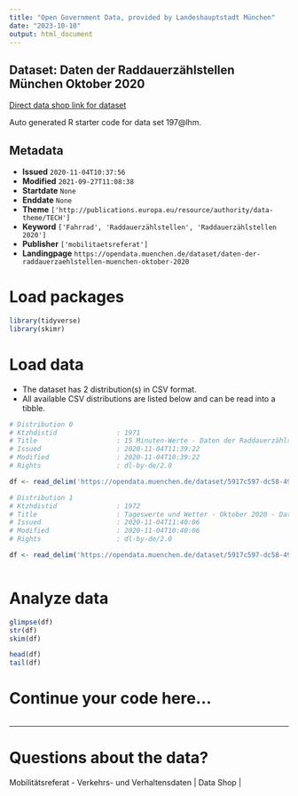 ```yaml
---
title: "Open Government Data, provided by Landeshauptstadt München"
date: "2023-10-10"
output: html_document
---
```


## Dataset: Daten der Raddauerzählstellen München Oktober 2020

[Direct data shop link for dataset](https://opendata.muenchen.de/dataset/daten-der-raddauerzaehlstellen-muenchen-oktober-2020)

Auto generated R starter code for data set 197@lhm.

## Metadata

- **Issued** `2020-11-04T10:37:56`
- **Modified** `2021-09-27T11:08:38`
- **Startdate** `None`
- **Enddate** `None`
- **Theme** `['http://publications.europa.eu/resource/authority/data-theme/TECH']`
- **Keyword** `['Fahrrad', 'Raddauerzählstellen', 'Raddauerzählstellen 2020']`
- **Publisher** `['mobilitaetsreferat']`
- **Landingpage** `https://opendata.muenchen.de/dataset/daten-der-raddauerzaehlstellen-muenchen-oktober-2020`


# Load packages

```r

library(tidyverse)
library(skimr)

```

# Load data

-   The dataset has 2 distribution(s) in CSV format.
-   All available CSV distributions are listed below and can be read into a tibble.

```r

# Distribution 0
# Ktzhdistid               : 1971
# Title                    : 15 Minuten-Werte - Daten der Raddauerzählstellen München Oktober 2020
# Issued                   : 2020-11-04T11:39:22
# Modified                 : 2020-11-04T10:39:22
# Rights                   : dl-by-de/2.0

df <- read_delim('https://opendata.muenchen.de/dataset/5917c597-dc58-49ee-bb8b-5e169c888935/resource/a5751b08-8444-4f9c-af1b-58e28f15f196/download/rad20201015min.csv')

# Distribution 1
# Ktzhdistid               : 1972
# Title                    : Tageswerte und Wetter - Oktober 2020 - Daten der Raddauerzählstellen München
# Issued                   : 2020-11-04T11:40:06
# Modified                 : 2020-11-04T10:40:06
# Rights                   : dl-by-de/2.0

df <- read_delim('https://opendata.muenchen.de/dataset/5917c597-dc58-49ee-bb8b-5e169c888935/resource/d14809f2-e331-4fe8-bf5e-066b6ccfc177/download/rad202010tage.csv')



```

# Analyze data

```r

glimpse(df)
str(df)
skim(df)

head(df)
tail(df)

```

# Continue your code here...

```r

```

------------------------------------------------------------------------

# Questions about the data?

Mobilitätsreferat - Verkehrs- und Verhaltensdaten | Data Shop | 
